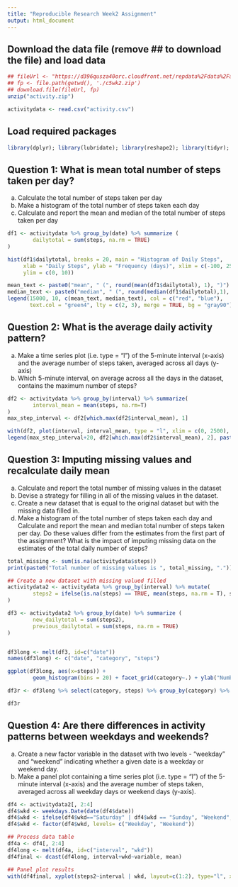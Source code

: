```yaml
---
title: "Reproducible Research Week2 Assignment"
output: html_document
---
```


## Download the data file (remove ## to download the file) and load data

```r
## fileUrl <- "https://d396qusza40orc.cloudfront.net/repdata%2Fdata%2Factivity.zip"
## fp <- file.path(getwd(), './c5wk2.zip')
## download.file(fileUrl, fp)
unzip("activity.zip")

activitydata <- read.csv("activity.csv")
```

## Load required packages

```r
library(dplyr); library(lubridate); library(reshape2); library(tidyr); library(ggplot2); library(lattice)
```

## Question 1: What is mean total number of steps taken per day?
a. Calculate the total number of steps taken per day
b. Make a histogram of the total number of steps taken each day
c. Calculate and report the mean and median of the total number of steps taken per day

```r
df1 <- activitydata %>% group_by(date) %>% summarize (
        dailytotal = sum(steps, na.rm = TRUE)
)

hist(df1$dailytotal, breaks = 20, main = "Histogram of Daily Steps",
     xlab = "Daily Steps", ylab = "Frequency (days)", xlim = c(-100, 25000),
     ylim = c(0, 10))

mean_text <- paste0("mean", " (", round(mean(df1$dailytotal), 1), ")")
median_text <- paste0("median", " (", round(median(df1$dailytotal),1), ")")
legend(15000, 10, c(mean_text, median_text), col = c("red", "blue"),
       text.col = "green4", lty = c(2, 3), merge = TRUE, bg = "gray90")

```

## Question 2: What is the average daily activity pattern?
a. Make a time series plot (i.e. type = "l") of the 5-minute interval (x-axis) and the average number of steps taken, averaged across all days (y-axis)
b. Which 5-minute interval, on average across all the days in the dataset, contains the maximum number of steps?

```r
df2 <- activitydata %>% group_by(interval) %>% summarize(
        interval_mean = mean(steps, na.rm=T)
)
max_step_interval <- df2[which.max(df2$interval_mean), 1]

with(df2, plot(interval, interval_mean, type = "l", xlim = c(0, 2500), main="Daily Activity Pattern"))
legend(max_step_interval+20, df2[which.max(df2$interval_mean), 2], paste0("Interval with maximum steps is ", max_step_interval), lty = 2, bty = "n")

```

## Question 3: Imputing missing values and recalculate daily mean
a. Calculate and report the total number of missing values in the dataset
b. Devise a strategy for filling in all of the missing values in the dataset.
c. Create a new dataset that is equal to the original dataset but with the missing data filled in.
d. Make a histogram of the total number of steps taken each day and Calculate and report the mean and median total number of steps taken per day. Do these values differ from the estimates from the first part of the assignment? What is the impact of imputing missing data on the estimates of the total daily number of steps?

```r
total_missing <- sum(is.na(activitydata$steps))
print(paste0("Total number of missing values is ", total_missing, "."))

## Create a new dataset with missing valued filled
activitydata2 <- activitydata %>% group_by(interval) %>% mutate(
        steps2 = ifelse(is.na(steps) == TRUE, mean(steps, na.rm = T), steps)
)

df3 <- activitydata2 %>% group_by(date) %>% summarize (
        new_dailytotal = sum(steps2),
        previous_dailytotal = sum(steps, na.rm = TRUE)
)


df3long <- melt(df3, id=c("date"))
names(df3long) <- c("date", "category", "steps")

ggplot(df3long, aes(x=steps)) + 
        geom_histogram(bins = 20) + facet_grid(category~.) + ylab("Number of days")

df3r <- df3long %>% select(category, steps) %>% group_by(category) %>% summarize_all(funs(mean, median))%>%data.frame()

df3r

```

## Question 4: Are there differences in activity patterns between weekdays and weekends?
a. Create a new factor variable in the dataset with two levels - "weekday" and "weekend" indicating whether a given date is a weekday or weekend day.
b. Make a panel plot containing a time series plot (i.e. type = "l") of the 5-minute interval (x-axis) and the average number of steps taken, averaged across all weekday days or weekend days (y-axis). 

```r
df4 <- activitydata2[, 2:4]
df4$wkd <- weekdays.Date(date(df4$date))
df4$wkd <- ifelse(df4$wkd=="Saturday" | df4$wkd == "Sunday", "Weekend", "Weekday")
df4$wkd <- factor(df4$wkd, levels= c("Weekday", "Weekend"))

## Process data table
df4a <- df4[, 2:4]
df4long <- melt(df4a, id=c("interval", "wkd"))
df4final <- dcast(df4long, interval+wkd~variable, mean)

## Panel plot results
with(df4final, xyplot(steps2~interval | wkd, layout=c(1:2), type="l", xlab = "Interval", ylab = "Average Steps", main = "Weekend and Weekday Activity Comparison"))
```
